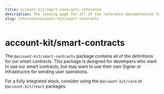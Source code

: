 ```yaml
---
title: account-kit/smart-contracts reference
description: The landing page for all of the reference documentation for @account-kit/smart-contracts
slug: reference/account-kit/smart-contracts
---
```


# account-kit/smart-contracts

The `@account-kit/smart-contracts` package contains all of the definitions for our smart contracts.
This package is designed for developers who want to use our smart contracts, but may want to use their own Signer or Infrastructre for sending user operations.

For a fully integrated stack, consider using the `@account-kit/core` or `@account-kit/react` packages.
